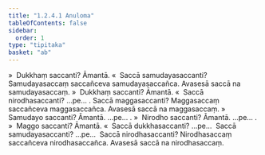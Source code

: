 ```yaml
---
title: "1.2.4.1 Anuloma"
tableOfContents: false
sidebar:
  order: 1
type: "tipitaka"
basket: "ab"
---
```



<DynamicBreadcrumb />

<Division number="22">

<Paragraph number="190">
»  Dukkhaṃ saccanti? Āmantā.
</Paragraph>

<Paragraph number="191">
«  Saccā samudayasaccanti?
</Paragraph>

<Paragraph number="192">
Samudayasaccaṃ saccañceva samudayasaccañca. Avasesā saccā na samudayasaccaṃ.
</Paragraph>

<Paragraph number="193">
»  Dukkhaṃ saccanti? Āmantā.
</Paragraph>

<Paragraph number="194">
«  Saccā nirodhasaccanti? …pe… . Saccā maggasaccanti?
</Paragraph>

<Paragraph number="195">
Maggasaccaṃ saccañceva maggasaccañca. Avasesā saccā na maggasaccaṃ.
</Paragraph>

<Paragraph number="196">
»  Samudayo saccanti? Āmantā. …pe… .
</Paragraph>

<Paragraph number="197">
»  Nirodho saccanti? Āmantā. …pe… .
</Paragraph>

<Paragraph number="198">
»  Maggo saccanti? Āmantā.
</Paragraph>

<Paragraph number="199">
«  Saccā dukkhasaccanti? …pe…  Saccā samudayasaccanti? …pe…  Saccā nirodhasaccanti?
</Paragraph>

<Paragraph number="200">
Nirodhasaccaṃ saccañceva nirodhasaccañca. Avasesā saccā na nirodhasaccaṃ.
</Paragraph>
</Division>